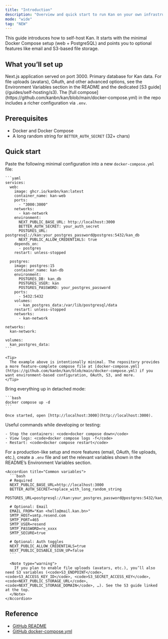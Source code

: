 ```yaml
---
title: "Introduction"
description: "Overview and quick start to run Kan on your own infrastructure using Docker Compose."
mode: "wide"
tag: "NEW"
---
```


This guide introduces how to self-host Kan. It starts with the minimal Docker Compose setup (web + PostgreSQL) and points you to optional features like email and S3-based file storage.

## What you’ll set up

<CardGroup cols={2}>
  <Card title="Kan.bn" icon="globe" color="#0284c7" horizontal>
    Next.js application served on port 3000.
  </Card>
  <Card title="PostgreSQL 15" icon="database" color="#65a30d" horizontal>
    Primary database for Kan data.
  </Card>
</CardGroup>

<Note>
  For file uploads (avatars), OAuth, and other advanced options, see the
  Environment Variables section in the README and the dedicated [S3
  guide](/guides/self-hosting/s3). The [full
  compose](https://github.com/kanbn/kan/blob/main/docker-compose.yml) in the
  repo includes a richer configuration via <code>.env</code>.
</Note>

## Prerequisites

- Docker and Docker Compose
- A long random string for <code>BETTER_AUTH_SECRET</code> (32+ chars)

## Quick start

<Steps>
  <Step title="Create a docker-compose.yml">
    Paste the following minimal configuration into a new <code>docker-compose.yml</code> file:

    ```yaml
    services:
      web:
        image: ghcr.io/kanbn/kan:latest
        container_name: kan-web
        ports:
          - "3000:3000"
        networks:
          - kan-network
        environment:
          NEXT_PUBLIC_BASE_URL: http://localhost:3000
          BETTER_AUTH_SECRET: your_auth_secret
          POSTGRES_URL: postgresql://kan:your_postgres_password@postgres:5432/kan_db
          NEXT_PUBLIC_ALLOW_CREDENTIALS: true
        depends_on:
          - postgres
        restart: unless-stopped

      postgres:
        image: postgres:15
        container_name: kan-db
        environment:
          POSTGRES_DB: kan_db
          POSTGRES_USER: kan
          POSTGRES_PASSWORD: your_postgres_password
        ports:
          - 5432:5432
        volumes:
          - kan_postgres_data:/var/lib/postgresql/data
        restart: unless-stopped
        networks:
          - kan-network

    networks:
      kan-network:

    volumes:
      kan_postgres_data:
    ```

    <Tip>
      The example above is intentionally minimal. The repository provides a more feature-complete compose file at [docker-compose.yml](https://github.com/kanbn/kan/blob/main/docker-compose.yml) if you want environment-based configuration, OAuth, S3, and more.
    </Tip>

  </Step>

  <Step title="Start the stack">
    Bring everything up in detached mode:

    ```bash
    docker compose up -d
    ```

    Once started, open [http://localhost:3000](http://localhost:3000).

  </Step>

  <Step title="Manage the containers">
    Useful commands while developing or testing:

    - Stop the containers: <code>docker compose down</code>
    - View logs: <code>docker compose logs -f</code>
    - Restart: <code>docker compose restart</code>

  </Step>

  <Step title="Configure environment (optional)">
    For a production-like setup and more features (email, OAuth, file uploads, etc.), create a <code>.env</code> file and set the relevant variables shown in the README’s Environment Variables section.

    <Accordion title="Common variables">
      ```bash
      # Required
      NEXT_PUBLIC_BASE_URL=http://localhost:3000
      BETTER_AUTH_SECRET=replace_with_long_random_string
      POSTGRES_URL=postgresql://kan:your_postgres_password@postgres:5432/kan_db

      # Optional: Email
      EMAIL_FROM="Kan <hello@mail.kan.bn>"
      SMTP_HOST=smtp.resend.com
      SMTP_PORT=465
      SMTP_USER=resend
      SMTP_PASSWORD=re_xxxx
      SMTP_SECURE=true

      # Optional: Auth toggles
      NEXT_PUBLIC_ALLOW_CREDENTIALS=true
      NEXT_PUBLIC_DISABLE_SIGN_UP=false
      ```

      <Note type="warning">
        If you plan to enable file uploads (avatars, etc.), you’ll also need S3 variables (<code>S3_ENDPOINT</code>, <code>S3_ACCESS_KEY_ID</code>, <code>S3_SECRET_ACCESS_KEY</code>, <code>NEXT_PUBLIC_STORAGE_URL</code>, <code>NEXT_PUBLIC_STORAGE_DOMAIN</code>, …). See the S3 guide linked at the top.
      </Note>
    </Accordion>

  </Step>
</Steps>

## Reference

- [GitHub README](https://github.com/kanbn/kan/blob/main/README.md#self-hosting-)
- [GitHub docker-compose.yml](https://github.com/kanbn/kan/blob/main/docker-compose.yml)

